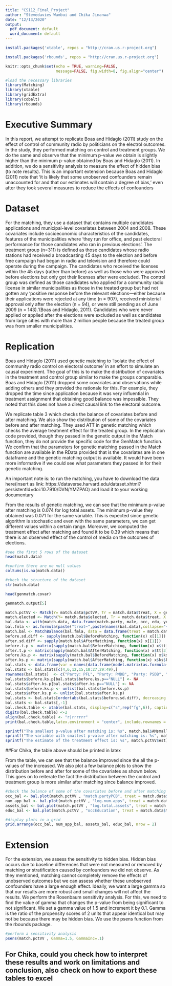---
title: "CS112_Final_Project"
author: "Stevedavies Wambui and Chika Jinanwa"
date: "12/13/2020"
output:
  pdf_document: default
  word_document: default
---
```{r include=FALSE}
install.packages('xtable', repos = "http://cran.us.r-project.org")
```
```{r}
install.packages('rbounds', repos = "http://cran.us.r-project.org")
```

```{r setup, include=FALSE}
knitr::opts_chunk$set(echo = TRUE, warning=FALSE, 
                      message=FALSE, fig.width=8, fig.align="center")

#load the necessary libraries
library(Matching)
library(xtable)
library(gridExtra)
library(cobalt)
library(rbounds)
```

# Executive Summary
In this report, we attempt to replicate Boas and Hidaglo (2011) study on the effect of control of community radio by politicians on the electrol outcomes. In the study, they performed matching on control and treatment groups. We do the same and observe that the minimum p-value we obtain is slightly higher than the minimum p-value obtained by Boas and Hidaglo (2011). In addition, we do a sensitivity analysis to measure the effect of hidden bias (to note results). This is an important extension because Boas and Hidaglo (2011) note that 'it is likely that some unobserved confounders remain unaccounted for and that our estimates will contain a degree of bias,' even after they took several measures to reduce the effects of confounders

# Dataset
For the matching, they use a dataset that contains multiple candidates applications and municipal-level covariates between 2004 and 2008. These covariates include socioeconomic characteristics of the candidates, features of the municipalities where 'they run for office, and past electoral performance for those candidates who ran in previous elections'. The treatment group (n=311) is defined as those candidates whose radio stations had received a broadcasting 45 days to the election and before free campaign had began in radio and television and therefore could operate during the campaign. The candidates who received the licenses within the 45 days (rather than before) as well as those who were approved before elections but only got their licenses after were excluded. The control group was defined as those candidates who applied for a community radio license in similar municipalities as those in the treated group but had not gotten any 'positive response before
the relevant elections—either because their applications were rejected at any time (n = 907), received ministerial approval only after the election (n = 94), or were still pending as of June 2009 (n = 143).'(Boas and Hidaglo, 2011). Candidates who were never applied or applied after the elections were excluded as well as candidates from large cities with more than 2 million people because the treated group was from smaller municipalities.

# Replication
Boas and Hidaglo (2011) used genetic matching to 'isolate the effect of community radio control on electoral outcome' in an effort to simulate an causal experiment. The goal of this is to make the distribution of covariates in the treatment and control group similar to make the groups comparable. Boas and Hidaglo (2011) dropped some covariates and observations while adding others and they provided the rationale for this. For example, they dropped the time since application because it was very influential in treatment assignment that obtaining good balance was impossible. They noted that this does not have a direct causal link to the electoral outcome. 

We replicate table 3 which checks the balance of covariates before and after matching. We also show the distribution of some of the covariates before and after matching. They used ATT in genetic matching which checks the average treatment effect for the treated group. In the replication code provided, though they passed in the genetic output in the Match function, they do not provide the specific code for the GenMatch function. We confirm that the parameters for genetic matching passed in the Match function are available in the RData provided that is the covariates are in one dataframe and the genetic matching output is available. It would have been more informative if we could see what parameters they passed in for their genetic matching.


An important note is: to run the matching, you have to download the data here(insert as link: https://dataverse.harvard.edu/dataset.xhtml?persistentId=doi:10.7910/DVN/YMZPAO) and load it to your working documentary

From the results of genetic matching, we can see that the minimum p-value after matching is 0.074 for log total assets. The minimum p-value they obtained was 0.071 for the same variable. This is expected since genetic algorithm is stochastic and even with the same parameters, we can get different values within a certain range. Moreover, we computed the treatment effect after matching and found it to be 0.39 which means that there is an observed effect of the control of media on the outcomes of elections.

```{r}
#see the first 5 rows of the dataset
head(match.data)
```


```{r}
#confirm there are no null values
colSums(is.na(match.data))
```

```{r}
#check the structure of the dataset
str(match.data)
```
```{r}
head(genmatch.covar)
```
```{r}
genmatch.output[5]
```

```{r}

match.pctVV <- Match(Y= match.data$pctVV, Tr = match.data$treat, X = genmatch.covar, Weight.matrix=genmatch.output, BiasAdjust=FALSE, caliper = c(rep(10,43),.5))
match.elected <- Match(Y= match.data$elected, Tr = match.data$treat, X = genmatch.covar, Weight.matrix=genmatch.output,  caliper = c(rep(10,43),.5), BiasAdjust=FALSE)
bal.data <- with(match.data, data.frame(match.party, male, occ, edu, yob, lat, long, ran.prior, incumbent, log.valid.votes, prior.pctVV, party.prior.pctVV, elec.year, log.total.assets, gini_2000, pt_pres_1998, income_2000, psdb_2000, pt_2000, hdi_2000, uf.ba, uf.sp, uf.mg, uf.rs, log.num.apps))
bal.fmla <- as.formula(paste("treat~",paste(names(bal.data),collapse="+")))
match.bal <- MatchBalance(bal.fmla, data = data.frame(treat = match.data$treat, bal.data), match.out = match.pctVV,nboots=3000, print.level=0)
before.sd.diff <- sapply(match.bal$BeforeMatching, function(x) x[[1]])
after.sd.diff <- sapply(match.bal$AfterMatching, function(x) x[[1]])
before.t.p <- matrix(sapply(match.bal$BeforeMatching, function(x) x$tt[3]))
after.t.p <- matrix(sapply(match.bal$AfterMatching, function(x) x$tt[3]))
before.ks.p <- matrix(sapply(match.bal$BeforeMatching, function(x) x$ks$ks.boot.pvalue))
after.ks.p <- matrix(sapply(match.bal$AfterMatching, function(x) x$ks$ks.boot.pvalue))
bal.stats <- data.frame(var = names(data.frame(model.matrix(as.formula(paste("~",paste(names(bal.data),collapse="+"))), bal.data)[,-1])), before.sd.diff, after.sd.diff, before.t.p = unlist(before.t.p), after.t.p = unlist(after.t.p), before.ks.p, after.ks.p)
bal.stats <- bal.stats[c(4,6,12,15,18:27,29:49),]
rownames(bal.stats)  <- c("Party: PFL", "Party: PMDB", "Party: PSDB", "Party: PT", "Male", "Occupation: Blue Collar", "Occupation: Education", "Occupation: Government", "Occupation: Media", "Occupation: None", "Occupation: Other", "Occupation: Politician", "Occupation: White Collar", "Education: Some Superior or More", "Year of Birth", "Latitude", "Longitude", "Ran Previously", "Incumbency", "Log Electorate", "Prior Vote Share", "Party Prior Vote Share", "Election Year", "Total Assets", "2000 Gini", "PT Pres Vote Share (1998)", "GDP Per Capita (2000)", "PSDB Mayor Vote Share (2000)", "PT Mayor Vote Share (2000)", "HDI (2000)", "State: Bahia", "State: Sao Paulo", "State: Minas Gerais", "State: Rio Grande do Sul", "Log Number of Applications")
bal.stats$before.ks.p[bal.stats$before.ks.p=="NULL"] <- NA
bal.stats$after.ks.p[bal.stats$after.ks.p=="NULL"] <- NA
bal.stats$before.ks.p <- unlist(bal.stats$before.ks.p)
bal.stats$after.ks.p <- unlist(bal.stats$after.ks.p)
bal.stats <- bal.stats[order(abs(bal.stats$before.sd.diff), decreasing = TRUE),]
bal.stats <- bal.stats[,-1]
bal.check.table <- xtable(bal.stats, display=c("s",rep("fg",6)), caption = "Balance Statistics")
digits(bal.check.table) <-2
align(bal.check.table) <- "r|rrrrrr"
print(bal.check.table,latex.environment = "center", include.rownames = TRUE,hline.after=c(0,nrow(bal.check.table)),floating.environment = "sidewaystable")
```
```{r}
sprintf("The smallest p-value after matching is: %s", match.bal$AMsmallest.p.value)
sprintf("The variable with smallest p-value after matching is: %s", match.bal$AMsmallestVarName)
sprintf("The estimate of the treatment effect is: %s", match.pctVV$est)
```
##For Chika, the table above should be printed in latex

From the table, we can see that the balance improved since the all the p-values of the increased. We also plot a few balance plots to show the distribution before and after for some of the covariates as shown below. This goes on to reiterate the fact the distribution between the control and treatment group is more similar after matching since balance improved.

```{r}
#check the balance of some of the covariates before and after matching
occ_bal <- bal.plot(match.pctVV , "match.partyPCB", treat = match.data$treat, covs = genmatch.covar, type = "histogram", mirror = TRUE, which = "both")
num_app_bal <- bal.plot(match.pctVV , "log.num.apps", treat = match.data$treat, covs = genmatch.covar, type = "histogram", mirror = TRUE, which = "both")
assets_bal <- bal.plot(match.pctVV , "log.total.assets", treat = match.data$treat, covs = genmatch.covar, type = "histogram", mirror = TRUE, which = "both")
educ_bal <- bal.plot(match.pctVV , "occEducation", treat = match.data$treat, covs = genmatch.covar, type = "histogram", mirror = TRUE, which = "both")

#display plots in a grid
grid.arrange(occ_bal, num_app_bal, assets_bal, educ_bal, nrow = 2)
```

# Extension
For the extension, we assess the sensitivity to hidden bias. Hidden bias occurs due to baseline differences that were not measured or removed by matching or stratification caused by confounders we did not observe. As they mentioned, matching cannot completely remove the effects of unobserved outcomes but we can assess whether these unobserved confounders have a large enough effect. Ideally, we want a large gamma so that our results are more robust and small changes will not affect the results. We perform the Rosenbaum sensitivity analysis. For this, we need to find the value of gamma that changes the p-value from being significant to not significant. We set a gamma value of 1.5 and increment it by 0.1. Gamma is the ratio of the propensity scores of 2 units that appear identical but may not be because there may be hidden bias. We use the psens function from the rbounds package. 

```{r}
#perform a sensitivity analysis
psens(match.pctVV , Gamma=1.5, GammaInc=.1)
```
## For Chika, could you check how to interpret these results and work on limitations and conclusion, also check on how to export these tables to excel


